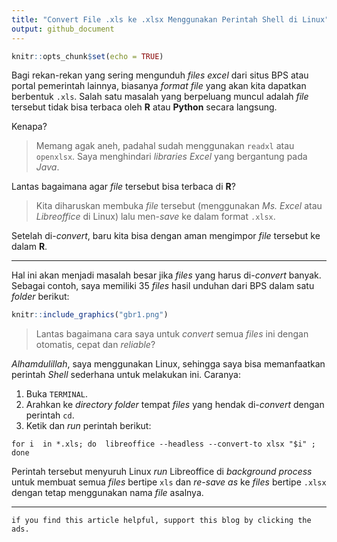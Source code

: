 ```yaml
---
title: "Convert File .xls ke .xlsx Menggunakan Perintah Shell di Linux"
output: github_document
---
```


```r
knitr::opts_chunk$set(echo = TRUE)
```

Bagi rekan-rekan yang sering mengunduh _files_ _excel_ dari situs BPS atau portal pemerintah lainnya, biasanya _format file_ yang akan kita dapatkan berbentuk `.xls`. Salah satu masalah yang berpeluang muncul adalah _file_ tersebut tidak bisa terbaca oleh __R__ atau __Python__ secara langsung. 

Kenapa?

> Memang agak aneh, padahal sudah menggunakan `readxl` atau `openxlsx`. Saya menghindari _libraries_ _Excel_ yang bergantung pada _Java_.

Lantas bagaimana agar _file_ tersebut bisa terbaca di __R__?

> Kita diharuskan membuka _file_ tersebut (menggunakan _Ms. Excel_ atau _Libreoffice_ di Linux) lalu men-_save_ ke dalam format `.xlsx`.

Setelah di-_convert_, baru kita bisa dengan aman mengimpor _file_ tersebut ke dalam __R__.

---

Hal ini akan menjadi masalah besar jika _files_ yang harus di-_convert_ banyak. Sebagai contoh, saya memiliki 35 _files_ hasil unduhan dari BPS dalam satu _folder_ berikut:

```r
knitr::include_graphics("gbr1.png")
```

> Lantas bagaimana cara saya untuk _convert_ semua _files_ ini dengan otomatis, cepat dan _reliable_?

_Alhamdulillah_, saya menggunakan Linux, sehingga saya bisa memanfaatkan perintah _Shell_ sederhana untuk melakukan ini. Caranya:

1. Buka `TERMINAL`.
1. Arahkan ke _directory folder_ tempat _files_ yang hendak di-_convert_ dengan perintah `cd`.
1. Ketik dan _run_ perintah berikut:

```
for i  in *.xls; do  libreoffice --headless --convert-to xlsx "$i" ; done
```

Perintah tersebut menyuruh Linux _run_ Libreoffice di _background process_ untuk membuat semua _files_ bertipe `xls` dan _re-save as_ ke _files_ bertipe `.xlsx` dengan tetap menggunakan nama _file_ asalnya.

---

`if you find this article helpful, support this blog by clicking the ads.`